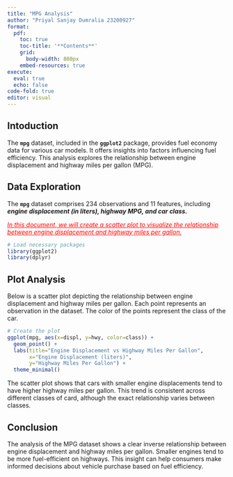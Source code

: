 ```yaml
---
title: "MPG Analysis"
author: "Priyal Sanjay Dumralia 23200927"
format: 
  pdf:
    toc: true
    toc-title: '**Contents**'
    grid:
      body-width: 800px
    embed-resources: true
execute: 
  eval: true
  echo: false
code-fold: true
editor: visual
---
```


## Intoduction

The **`mpg`** dataset, included in the **`ggplot2`** package, provides fuel economy data for various car models. It offers insights into factors influencing fuel efficiency. This analysis explores the relationship between engine displacement and highway miles per gallon (MPG).

## Data Exploration

The **`mpg`** dataset comprises 234 observations and 11 features, including ***engine displacement (in liters), highway MPG, and car class.***

[[*In this document, we will create a scatter plot to visualize the relationship between engine displacement and highway miles per gallon.*]{.underline}]{style="color: red"}

```r
# Load necessary packages
library(ggplot2)
library(dplyr)
```

## Plot Analysis

Below is a scatter plot depicting the relationship between engine displacement and highway miles per gallon. Each point represents an observation in the dataset. The color of the points represent the class of the car.

```r
# Create the plot
ggplot(mpg, aes(x=displ, y=hwy, color=class)) +
  geom_point() +
  labs(title="Engine Displacement vs Highway Miles Per Gallon",
       x="Engine Displacement (liters)",
       y="Highway Miles Per Gallon") +
  theme_minimal()

```

The scatter plot shows that cars with smaller engine displacements tend to have higher highway miles per gallon. This trend is consistent across different classes of card, although the exact relationship varies between classes.

## Conclusion

The analysis of the MPG dataset shows a clear inverse relationship between engine displacement and highway miles per gallon. Smaller engines tend to be more fuel-efficient on highways. This insight can help consumers make informed decisions about vehicle purchase based on fuel efficiency.
